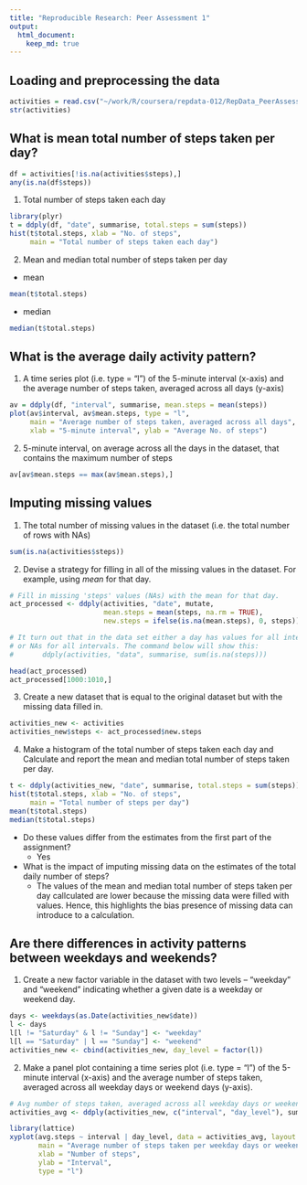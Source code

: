 ```yaml
---
title: "Reproducible Research: Peer Assessment 1"
output: 
  html_document:
    keep_md: true
---
```



## Loading and preprocessing the data

```r
activities = read.csv("~/work/R/coursera/repdata-012/RepData_PeerAssessment1/activity.csv")
str(activities)
```

## What is mean total number of steps taken per day?

```r
df = activities[!is.na(activities$steps),]
any(is.na(df$steps))
```

1. Total number of steps taken each day

```r
library(plyr)
t = ddply(df, "date", summarise, total.steps = sum(steps))
hist(t$total.steps, xlab = "No. of steps", 
     main = "Total number of steps taken each day")
```


2. Mean and median total number of steps taken per day

  -   mean

```r
mean(t$total.steps)
```
  -  median

```r
median(t$total.steps)
```


## What is the average daily activity pattern?
1.  A time series plot (i.e. type = "l") of the 5-minute interval (x-axis) and 
    the average number of steps taken, averaged across all days (y-axis)

```r
av = ddply(df, "interval", summarise, mean.steps = mean(steps))
plot(av$interval, av$mean.steps, type = "l",
     main = "Average number of steps taken, averaged across all days",
     xlab = "5-minute interval", ylab = "Average No. of steps")
```


2.  5-minute interval, on average across all the days in the dataset, that 
    contains the maximum number of steps

```r
av[av$mean.steps == max(av$mean.steps),]
```


## Imputing missing values
1. The total number of missing values in the dataset (i.e. the total number of 
    rows with NAs)
    
```r
sum(is.na(activities$steps))
```

2.  Devise a strategy for filling in all of the missing values in the dataset. 
    For example, using *mean* for that day.
    
```r
# Fill in missing 'steps' values (NAs) with the mean for that day.
act_processed <- ddply(activities, "date", mutate, 
                       mean.steps = mean(steps, na.rm = TRUE),
                       new.steps = ifelse(is.na(mean.steps), 0, steps))

# It turn out that in the data set either a day has values for all intervals
# or NAs for all intervals. The command below will show this:
#       ddply(activities, "data", summarise, sum(is.na(steps)))

head(act_processed)
act_processed[1000:1010,]
```

3.  Create a new dataset that is equal to the original dataset but with the 
    missing data filled in.

```r
activities_new <- activities
activities_new$steps <- act_processed$new.steps
```

4.  Make a histogram of the total number of steps taken each day and Calculate 
    and report the mean and median total number of steps taken per day.

```r
t <- ddply(activities_new, "date", summarise, total.steps = sum(steps))
hist(t$total.steps, xlab = "No. of steps", 
     main = "Total number of steps per day")
mean(t$total.steps)
median(t$total.steps)
```

-   Do these values differ from the estimates from the first part of the assignment? 
    +   Yes

-   What is the impact of imputing missing data on the estimates of the total 
    daily number of steps?
    +   The values of the mean and median total number of steps taken per day 
        callculated are lower because the missing data were filled with values. 
        Hence, this highlights the bias presence of missing data can introduce
        to a calculation.


## Are there differences in activity patterns between weekdays and weekends?

1.  Create a new factor variable in the dataset with two levels -- "weekday" 
    and "weekend" indicating whether a given date is a weekday or weekend day.
    
```r
days <- weekdays(as.Date(activities_new$date))
l <- days
l[l != "Saturday" & l != "Sunday"] <- "weekday"
l[l == "Saturday" | l == "Sunday"] <- "weekend"
activities_new <- cbind(activities_new, day_level = factor(l))
```


2.  Make a panel plot containing a time series plot (i.e. type = "l") of the 
    5-minute interval (x-axis) and the average number of steps taken, averaged 
    across all weekday days or weekend days (y-axis). 

```r
# Avg number of steps taken, averaged across all weekday days or weekend days
activities_avg <- ddply(activities_new, c("interval", "day_level"), summarise, avg.steps = mean(steps))

library(lattice)
xyplot(avg.steps ~ interval | day_level, data = activities_avg, layout = c(1,2),
       main = "Average number of steps taken per weekday days or weekend days",
       xlab = "Number of steps",
       ylab = "Interval",
       type = "l")
```